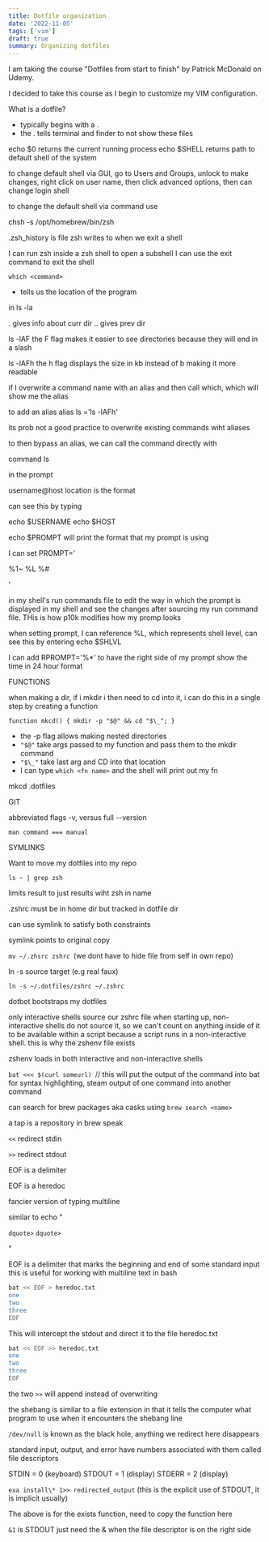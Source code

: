```yaml
---
title: Dotfile organization
date: '2022-11-05'
tags: ['vim']
draft: true
summary: Organizing dotfiles
---
```


I am taking the course "Dotfiles from start to finish" by Patrick McDonald on Udemy.

I decided to take this course as I begin to customize my VIM configuration.

What is a dotfile?

- typically begins with a .
- the . tells terminal and finder to not show these files

echo $0 returns the current running process
echo $SHELL returns path to default shell of the system

to change default shell via GUI, go to Users and Groups, unlock to make changes, right click on user name, then click advanced options, then can change login shell

to change the default shell via command use

chsh -s /opt/homebrew/bin/zsh

.zsh_history is file zsh writes to when we exit a shell

I can run zsh inside a zsh shell to open a subshell
I can use the exit command to exit the shell

`which <command>`

- tells us the location of the program

in ls -la

. gives info about curr dir
.. gives prev dir

ls -lAF the F flag makes it easier to see directories because they will end in a slash

ls -lAFh the h flag displays the size in kb instead of b making it more readable

if I overwrite a command name with an alias and then call which, which will show me the alias

to add an alias
alias ls ='ls -lAFh'

its prob not a good practice to overwrite existing commands wiht aliases

to then bypass an alias, we can call the command directly with

command ls

in the prompt

username@host location is the format

can see this by typing

echo $USERNAME
echo $HOST

echo $PROMPT
will print the format that my prompt is using

I can set PROMPT='

%1~ %L %#

'

in my shell's run commands file to edit the way in which the prompt is displayed in my shell and see the changes after sourcing my run command file. THis is how p10k modifies how my promp looks

when setting prompt, I can reference %L, which represents shell level, can see this by entering echo $SHLVL

I can add RPROMPT='%\*'
to have the right side of my prompt show the time in 24 hour format

FUNCTIONS

when making a dir, if i mkdir i then need to cd into it, i can do this in a single step by creating a function

`function mkcd() { mkdir -p "$@" && cd "$\_"; }`

- the -p flag allows making nested directories
- `"$@"` take args passed to my function and pass them to the mkdir command
- `"$\_"` take last arg and CD into that location
- I can type `which <fn name>` and the shell will print out my fn

mkcd .dotfiles

GIT

abbreviated flags -v, versus full --version

`man command === manual`

SYMLINKS

Want to move my dotfiles into my repo

`ls ~ | grep zsh`

limits result to just results wiht zsh in name

.zshrc must be in home dir but tracked in dotfile dir

can use symlink to satisfy both constraints

symlink points to original copy

`mv ~/.zhsrc zshrc `(we dont have to hide file from self in own repo)

ln -s source target (e.g real faux)

`ln -s ~/.dotfiles/zshrc ~/.zshrc`

dotbot bootstraps my dotfiles

only interactive shells source our zshrc file when starting up, non-interactive shells do not source it, so we can't count
on anything inside of it to be available within a script because a script runs in a non-interactive shell. this is why the zshenv file
exists

zshenv loads in both interactive and non-interactive shells

`bat <<< $(curl someurl) `// this will put the output of the command into bat for syntax highlighting, steam output of one command into another command

can search for brew packages aka casks using `brew search <name>`

a tap is a repository in brew speak

`<<` redirect stdin

`>>` redirect stdout

EOF is a delimiter

EOF is a heredoc

fancier version of typing multiline

similar to echo "

`dquote>`
`dquote>`

"

EOF is a delimiter that marks the beginning and end of some standard input
this is useful for working with multiline text in bash

```bash
bat << EOF > heredoc.txt
one
two
three
EOF
```

This will intercept the stdout and direct it to the file heredoc.txt

```bash
bat << EOF >> heredoc.txt
one
two
three
EOF
```

the two `>>` will append instead of overwriting

the shebang is similar to a file extension in that it tells the computer what program to use when it encounters
the shebang line

`/dev/null` is known as the black hole, anything we redirect here disappears

standard input, output, and error have numbers associated with them called file descriptors

STDIN = 0 (keyboard)
STDOUT = 1 (display)
STDERR = 2 (display)

`exa install\* 1>> redirected_output` (this is the explicit use of STDOUT, it is implicit usually)

The above is for the exists function, need to copy the function here

`&1` is STDOUT just need the & when the file descriptor is on the right side
